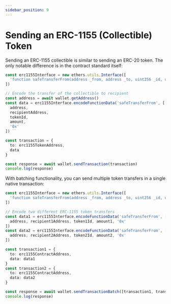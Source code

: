```yaml
---
sidebar_position: 9
---
```


# Sending an ERC-1155 (Collectible) Token

Sending an ERC-1155 collectible is similar to sending an ERC-20 token.
The only notable difference is in the contract standard itself:

```ts
const erc1155Interface = new ethers.utils.Interface([
  'function safeTransferFrom(address _from, address _to, uint256 _id, uint256 _value, bytes calldata _data)'
])

// Encode the transfer of the collectible to recipient
const address = await wallet.getAddress()
const data = erc1155Interface.encodeFunctionData('safeTransferFrom', [
  address,
  recipientAddress,
  tokenId,
  amount,
  '0x'
])

const transaction = {
  to: erc1155TokenAddress,
  data
}

const response = await wallet.sendTransaction(transaction)
console.log(response)
```

With batching functionality, you can send multiple token transfers in a single native transaction:

```ts
const erc1155Interface = new ethers.utils.Interface([
  'function safeTransferFrom(address _from, address _to, uint256 _id, uint256 _value, bytes calldata _data)'
])

// Encode two different ERC-1155 token transfers
const data1 = erc1155Interface.encodeFunctionData('safeTransferFrom', [
  address, recipient1Address, token1Id, amount1, '0x'
])
const data2 = erc1155Interface.encodeFunctionData('safeTransferFrom', [
  address, recipient2Address, token2Id, amount2, '0x'
])

const transaction1 = {
  to: erc1155ContractAddress,
  data: data1
}
const transaction2 = {
  to: erc1155ContractAddress,
  data: data2
}

const response = await wallet.sendTransactionBatch([transaction1, transaction2])
console.log(response)
```
